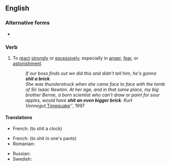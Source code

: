 ==English==

===Alternative forms===
* {{l|en|shit bricks}}

===Verb===
{{en-verb|head=[[shit]] [[a]] [[brick]]|shits a brick|shitting a brick|'''shit a brick''' ''or'' '''[[shat a brick]]''' ''or'' '''[[shitted a brick]]'''|'''shit a brick''' ''or'' '''[[shitted a brick]]''' ''or'' '''[[shat a brick]]'''}}

# {{context|idiomatic|vulgar|lang=en}} To [[react]] [[strongly]] or [[excessively]], especially in [[anger]], [[fear]], or [[astonishment]].
#: ''If our boss finds out we did this and didn't tell him, he's gonna '''shit a brick'''.''
#: ''She was thunderstruck when she came face to face with the tomb of Sir Isaac Newton. At her age, and in that same place, my big brother Bernie, a born scientist who can't draw or paint for sour apples, would have '''shit an even bigger brick'''. Kurt Vonnegut, ''[[:w:Timequake|Timequake]]'', 1997

====Translations====
{{trans-top|To react strongly in anger}}
* French: {{t+|fr|chier une pendule}} (to shit a clock)
{{trans-mid}}
{{trans-bottom}}

{{trans-top|To react strongly in fear}}
* French: {{t+|fr|chier dans son froc}} (to shit in one's pants)
* Romanian: {{t|ro|a se căca pe el de frică}}
{{trans-mid}}
* Russian: {{t+|ru|обосраться кирпичами|sc=Cyrl}}
* Swedish: {{t|sv|skita knäck}}
{{trans-bottom}}